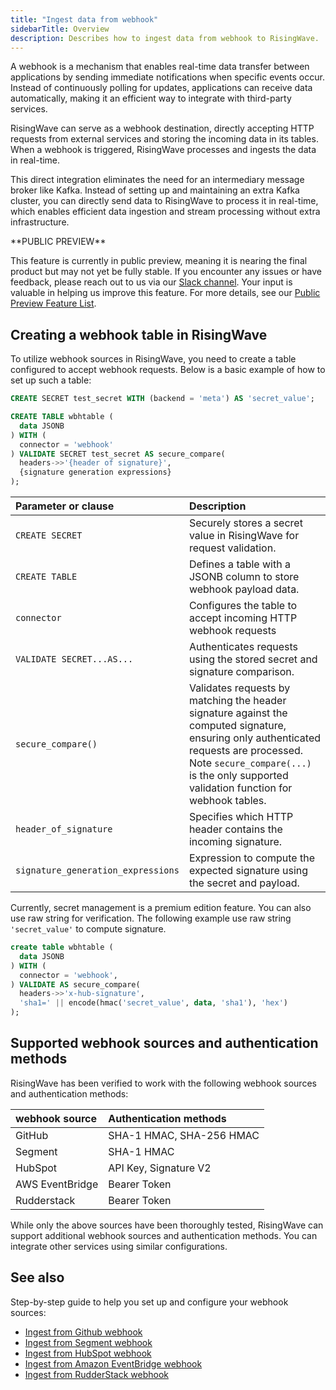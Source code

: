 ```yaml
---
title: "Ingest data from webhook"
sidebarTitle: Overview
description: Describes how to ingest data from webhook to RisingWave.
---
```


A webhook is a mechanism that enables real-time data transfer between applications by sending immediate notifications when specific events occur. Instead of continuously polling for updates, applications can receive data automatically, making it an efficient way to integrate with third-party services.

RisingWave can serve as a webhook destination, directly accepting HTTP requests from external services and storing the incoming data in its tables. When a webhook is triggered, RisingWave processes and ingests the data in real-time.


This direct integration eliminates the need for an intermediary message broker like Kafka. Instead of setting up and maintaining an extra Kafka cluster, you can directly send data to RisingWave to process it in real-time, which enables efficient data ingestion and stream processing without extra infrastructure.

<Note>
**PUBLIC PREVIEW**

This feature is currently in public preview, meaning it is nearing the final product but may not yet be fully stable. If you encounter any issues or have feedback, please reach out to us via our [Slack channel](https://www.risingwave.com/slack). Your input is valuable in helping us improve this feature. For more details, see our [Public Preview Feature List](/changelog/product-lifecycle#features-in-the-public-preview-stage).
</Note>

## Creating a webhook table in RisingWave

To utilize webhook sources in RisingWave, you need to create a table configured to accept webhook requests. Below is a basic example of how to set up such a table:

```sql
CREATE SECRET test_secret WITH (backend = 'meta') AS 'secret_value';

CREATE TABLE wbhtable (
  data JSONB
) WITH (
  connector = 'webhook'
) VALIDATE SECRET test_secret AS secure_compare(
  headers->>'{header of signature}',
  {signature generation expressions}
);
```

| Parameter or clause | Description |
| :---------- | :------------ |
| `CREATE SECRET` | Securely stores a secret value in RisingWave for request validation. |
| `CREATE TABLE` | Defines a table with a JSONB column to store webhook payload data. |
| `connector` | Configures the table to accept incoming HTTP webhook requests |
| `VALIDATE SECRET...AS...` | Authenticates requests using the stored secret and signature comparison. |
| `secure_compare()` | Validates requests by matching the header signature against the computed signature, ensuring only authenticated requests are processed. Note `secure_compare(...)` is the only supported validation function for webhook tables. |
| `header_of_signature` | Specifies which HTTP header contains the incoming signature. |
| `signature_generation_expressions` | Expression to compute the expected signature using the secret and payload. |


Currently, secret management is a premium edition feature. You can also use raw string for verification. The following example use raw string `'secret_value'` to compute signature.

```sql
create table wbhtable (
  data JSONB
) WITH (
  connector = 'webhook',
) VALIDATE AS secure_compare(
  headers->>'x-hub-signature',
  'sha1=' || encode(hmac('secret_value', data, 'sha1'), 'hex')
);
```

## Supported webhook sources and authentication methods
RisingWave has been verified to work with the following webhook sources and authentication methods:

|webhook source|Authentication methods|
| :-- | :-- |
|GitHub| SHA-1 HMAC, SHA-256 HMAC |
|Segment| SHA-1 HMAC |
|HubSpot| API Key, Signature V2 |
|AWS EventBridge| Bearer Token |
|Rudderstack| Bearer Token |

<Note>While only the above sources have been thoroughly tested, RisingWave can support additional webhook sources and authentication methods. You can integrate other services using similar configurations.</Note>

## See also

Step-by-step guide to help you set up and configure your webhook sources:

- [Ingest from Github webhook](/integrations/sources/github-webhook)
- [Ingest from Segment webhook](/integrations/sources/segment-webhook)
- [Ingest from HubSpot webhook](/integrations/sources/hubspot-webhook)
- [Ingest from Amazon EventBridge webhook](/integrations/sources/eventbridge-webhook)
- [Ingest from RudderStack webhook](/integrations/sources/rudderstack-webhook)
